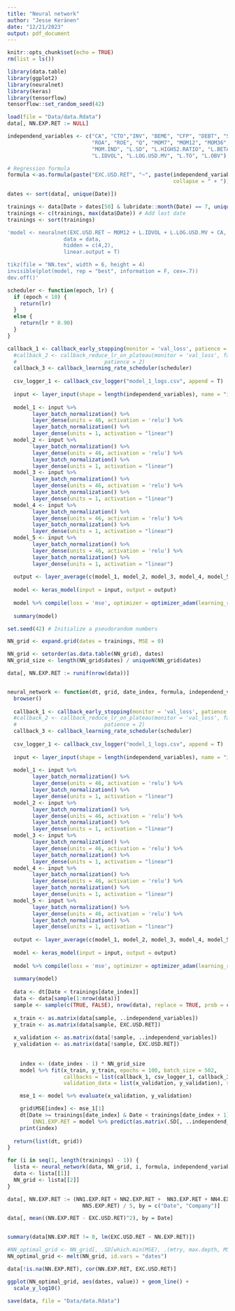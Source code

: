 ```yaml
---
title: "Neural network"
author: "Jesse Keränen"
date: "12/21/2023"
output: pdf_document
---
```


```r
knitr::opts_chunk$set(echo = TRUE)
rm(list = ls())

library(data.table)
library(ggplot2)
library(neuralnet)
library(keras)
library(tensorflow)
tensorflow::set_random_seed(42)
```

```r
load(file = "Data/data.Rdata")
data[, NN.EXP.RET := NULL]
```

```r
independend_variables <- c("CA", "CTO","INV", "BEME", "CFP", "DEBT", "SP", "EP",
                           "ROA", "ROE", "Q", "MOM7", "MOM12", "MOM36", "MOM2",
                           "MOM.IND", "L.SD", "L.HIGH52.RATIO", "L.BETA",
                           "L.IDVOL", "L.LOG.USD.MV", "L.TO", "L.OBV")

# Regression formula
formula <-as.formula(paste("EXC.USD.RET", "~", paste(independend_variables,
                                                     collapse = " + "))) 

dates <- sort(data[, unique(Date)])

trainings <- data[Date > dates[50] & lubridate::month(Date) == 7, unique(Date)]
trainings <- c(trainings, max(data$Date)) # Add last date
trainings <- sort(trainings)
```


```r
'model <- neuralnet(EXC.USD.RET ~ MOM12 + L.IDVOL + L.LOG.USD.MV + CA,
                  data = data,
                  hidden = c(4,2),
                  linear.output = T)

tikz(file = "NN.tex", width = 6, height = 4)
invisible(plot(model, rep = "best", information = F, cex=.7))
dev.off()'
```

```r
scheduler <- function(epoch, lr) {
  if (epoch < 10) {
    return(lr)    
  }
  else {
    return(lr * 0.90)
  }
}
```

```r
callback_1 <- callback_early_stopping(monitor = 'val_loss', patience = 10)
  #callback_2 <- callback_reduce_lr_on_plateau(monitor = 'val_loss', factor = 0.2,
  #                            patience = 2)
  callback_3 <- callback_learning_rate_scheduler(scheduler)
  
  csv_logger_1 <- callback_csv_logger("model_1_logs.csv", append = T)
  
  input <- layer_input(shape = length(independend_variables), name = "input")
  
  model_1 <- input %>%
        layer_batch_normalization() %>%
        layer_dense(units = 46, activation = 'relu') %>%
        layer_batch_normalization() %>%
        layer_dense(units = 1, activation = "linear")
  model_2 <- input %>%
        layer_batch_normalization() %>%
        layer_dense(units = 46, activation = 'relu') %>%
        layer_batch_normalization() %>%
        layer_dense(units = 1, activation = "linear")
  model_3 <- input %>%
        layer_batch_normalization() %>%
        layer_dense(units = 46, activation = 'relu') %>%
        layer_batch_normalization() %>%
        layer_dense(units = 1, activation = "linear")
  model_4 <- input %>%
        layer_batch_normalization() %>%
        layer_dense(units = 46, activation = 'relu') %>%
        layer_batch_normalization() %>%
        layer_dense(units = 1, activation = "linear")
  model_5 <- input %>%
        layer_batch_normalization() %>%
        layer_dense(units = 46, activation = 'relu') %>%
        layer_batch_normalization() %>%
        layer_dense(units = 1, activation = "linear")
  
  output <- layer_average(c(model_1, model_2, model_3, model_4, model_5))
  
  model <- keras_model(input = input, output = output)
  
  model %>% compile(loss = 'mse', optimizer = optimizer_adam(learning_rate = 1e-2), metrics = 'mae')
  
  summary(model)
```


```r
set.seed(42) # Initialize a pseudorandom numbers

NN_grid <- expand.grid(dates = trainings, MSE = 0)

NN_grid <- setorder(as.data.table(NN_grid), dates)
NN_grid_size <- length(NN_grid$dates) / uniqueN(NN_grid$dates)

data[, NN.EXP.RET := runif(nrow(data))]


neural_network <- function(dt, grid, date_index, formula, independend_variables) {
  browser()
  
  callback_1 <- callback_early_stopping(monitor = 'val_loss', patience = 10)
  #callback_2 <- callback_reduce_lr_on_plateau(monitor = 'val_loss', factor = 0.2,
  #                            patience = 2)
  callback_3 <- callback_learning_rate_scheduler(scheduler)
  
  csv_logger_1 <- callback_csv_logger("model_1_logs.csv", append = T)
  
  input <- layer_input(shape = length(independend_variables), name = "input")
  
  model_1 <- input %>%
        layer_batch_normalization() %>%
        layer_dense(units = 46, activation = 'relu') %>%
        layer_batch_normalization() %>%
        layer_dense(units = 1, activation = "linear")
  model_2 <- input %>%
        layer_batch_normalization() %>%
        layer_dense(units = 46, activation = 'relu') %>%
        layer_batch_normalization() %>%
        layer_dense(units = 1, activation = "linear")
  model_3 <- input %>%
        layer_batch_normalization() %>%
        layer_dense(units = 46, activation = 'relu') %>%
        layer_batch_normalization() %>%
        layer_dense(units = 1, activation = "linear")
  model_4 <- input %>%
        layer_batch_normalization() %>%
        layer_dense(units = 46, activation = 'relu') %>%
        layer_batch_normalization() %>%
        layer_dense(units = 1, activation = "linear")
  model_5 <- input %>%
        layer_batch_normalization() %>%
        layer_dense(units = 46, activation = 'relu') %>%
        layer_batch_normalization() %>%
        layer_dense(units = 1, activation = "linear")
  
  output <- layer_average(c(model_1, model_2, model_3, model_4, model_5))
  
  model <- keras_model(input = input, output = output)
  
  model %>% compile(loss = 'mse', optimizer = optimizer_adam(learning_rate = 1e-2), metrics = 'mae')
  
  summary(model)
  
  data <- dt[Date < trainings[date_index]]
  data <- data[sample(1:nrow(data))]
  sample <- sample(c(TRUE, FALSE), nrow(data), replace = TRUE, prob = c(0.8, 0.2))
  
  x_train <- as.matrix(data[sample, ..independend_variables])
  y_train <- as.matrix(data[sample, EXC.USD.RET])
  
  x_validation <- as.matrix(data[!sample, ..independend_variables])
  y_validation <- as.matrix(data[!sample, EXC.USD.RET])
  
  
    index <- (date_index - 1) * NN_grid_size
    model %>% fit(x_train, y_train, epochs = 100, batch_size = 502, 
                  callbacks = list(callback_1, csv_logger_1, callback_3), 
                  validation_data = list(x_validation, y_validation), shuffle = F)

    mse_1 <- model %>% evaluate(x_validation, y_validation)

    grid$MSE[index] <- mse_1[1]
    dt[Date >= trainings[date_index] & Date < trainings[date_index + 1], `:=`
        (NN1.EXP.RET = model %>% predict(as.matrix(.SD[, ..independend_variables])))]
    print(index)
    
  return(list(dt, grid))
}

for (i in seq(1, length(trainings) - 1)) {
  lista <- neural_network(data, NN_grid, i, formula, independend_variables)
  data <- lista[[1]]
  NN_grid <- lista[[2]]
}

data[, NN.EXP.RET := (NN1.EXP.RET + NN2.EXP.RET +  NN3.EXP.RET + NN4.EXP.RET + 
                        NN5.EXP.RET) / 5, by = c("Date", "Company")]

data[, mean((NN.EXP.RET - EXC.USD.RET)^2), by = Date]


summary(data[NN.EXP.RET != 0, lm(EXC.USD.RET ~ NN.EXP.RET)])

#NN_optimal_grid <- NN_grid[, .SD[which.min(MSE), .(mtry, max.depth, MSE)], by = dates]
NN_optimal_grid <- melt(NN_grid, id.vars = "dates")

data[!is.na(NN.EXP.RET), cor(NN.EXP.RET, EXC.USD.RET)]

ggplot(NN_optimal_grid, aes(dates, value)) + geom_line() + 
  scale_y_log10()
```

```r
save(data, file = "Data/data.Rdata")
```

